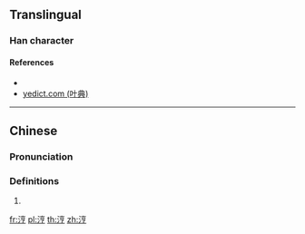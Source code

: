 {{character info/new}}
==Translingual==

===Han character===
{{Han char|rn=85|rad=水|as=07|sn=10|four=|canj=EYRN,XEYRN|ids=⿰氵亨}}

====References====
* {{Han ref|kx=0627.311|hdz=31631.071|uh=6DA5|ud=28069}}
* [http://yedict.com/htm/6D/6DA5.htm yedict.com (叶典)]

----

==Chinese==
{{zh-forms}}

===Pronunciation===
{{zh-pron
|m=hēng
|c=hang1
|mc=
|oc=
|ma=
|cat=pn
}}

===Definitions===
{{zh-hanzi}}

# {{surname|lang=zh}}

[[fr:涥]]
[[pl:涥]]
[[th:涥]]
[[zh:涥]]
